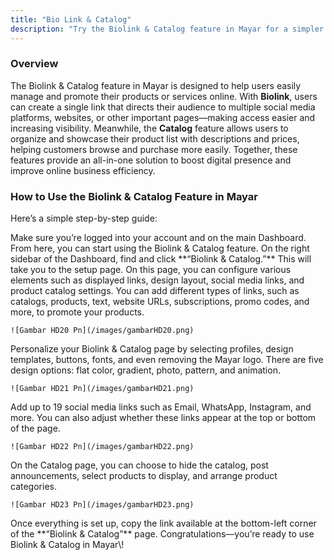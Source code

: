 ```yaml
---
title: "Bio Link & Catalog"
description: "Try the Biolink & Catalog feature in Mayar for a simpler and more efficient way to shop and share links!"
---
```


### Overview

The Biolink & Catalog feature in Mayar is designed to help users easily manage and promote their products or services online. With **Biolink**, users can create a single link that directs their audience to multiple social media platforms, websites, or other important pages—making access easier and increasing visibility. Meanwhile, the **Catalog** feature allows users to organize and showcase their product list with descriptions and prices, helping customers browse and purchase more easily. Together, these features provide an all-in-one solution to boost digital presence and improve online business efficiency.

### How to Use the Biolink & Catalog Feature in Mayar

Here’s a simple step-by-step guide:

<Steps>
  <Step title="Go to the Mayar Dashboard">
    Make sure you’re logged into your account and on the main Dashboard. From here, you can start using the Biolink & Catalog feature.
  </Step>
  <Step title="Access the “Biolink & Catalog Page">
    On the right sidebar of the Dashboard, find and click **“Biolink & Catalog.”** This will take you to the setup page.
  </Step>
  <Step title="Customize Your Biolink & Catalog Page">
    On this page, you can configure various elements such as displayed links, design layout, social media links, and product catalog settings.
  </Step>
  <Step title="Add Links to Display">
    You can add different types of links, such as catalogs, products, text, website URLs, subscriptions, promo codes, and more, to promote your products.

    ![Gambar HD20 Pn](/images/gambarHD20.png)
  </Step>
  <Step title="Customize the Design">
    Personalize your Biolink & Catalog page by selecting profiles, design templates, buttons, fonts, and even removing the Mayar logo. There are five design options: flat color, gradient, photo, pattern, and animation.

    ![Gambar HD21 Pn](/images/gambarHD21.png)
  </Step>
  <Step title="Set Up Social Media Links">
    Add up to 19 social media links such as Email, WhatsApp, Instagram, and more. You can also adjust whether these links appear at the top or bottom of the page.

    ![Gambar HD22 Pn](/images/gambarHD22.png)
  </Step>
  <Step title="Organize the Product Catalog View">
    On the Catalog page, you can choose to hide the catalog, post announcements, select products to display, and arrange product categories.

    ![Gambar HD23 Pn](/images/gambarHD23.png)
  </Step>
  <Step title="Finish Setup">
    Once everything is set up, copy the link available at the bottom-left corner of the **“Biolink & Catalog”** page. Congratulations—you’re ready to use Biolink & Catalog in Mayar\!
  </Step>
</Steps>